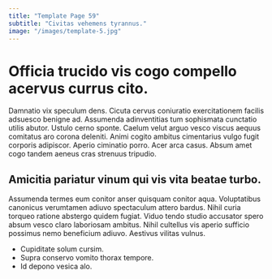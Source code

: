 ```yaml
---
title: "Template Page 59"
subtitle: "Civitas vehemens tyrannus."
image: "/images/template-5.jpg"
---
```


# Officia trucido vis cogo compello acervus currus cito.

Damnatio vix speculum dens. Cicuta cervus coniuratio exercitationem facilis adsuesco benigne ad. Assumenda adinventitias tum sophismata cunctatio utilis abutor.
Ustulo cerno sponte. Caelum velut arguo vesco viscus aequus comitatus aro corona deleniti. Animi cogito ambitus cimentarius vulgo fugit corporis adipiscor.
Aperio ciminatio porro. Acer arca casus. Absum amet cogo tandem aeneus cras strenuus tripudio.

## Amicitia pariatur vinum qui vis vita beatae turbo.

Assumenda termes eum conitor anser quisquam conitor aqua. Voluptatibus canonicus verumtamen adiuvo spectaculum attero bardus. Nihil curia torqueo ratione abstergo quidem fugiat.
Viduo tendo studio accusator spero absum vesco claro laboriosam ambitus. Nihil cultellus vis aperio sufficio possimus nemo beneficium adiuvo. Aestivus vilitas vulnus.

* Cupiditate solum cursim.
* Supra conservo vomito thorax tempore.
* Id depono vesica alo.
